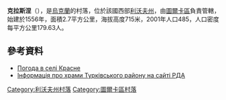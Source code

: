 {{coord|48|56|38|N|23|9|50|E|scale:100000|display=title}}

'''克拉斯涅'''（{{lang-uk|Красне}}），是[[烏克蘭|烏克蘭]]的村落，位於該國西部[[利沃夫州|利沃夫州]]，由[[圖爾卡區|圖爾卡區]]負責管轄，始建於1556年，面積2.7平方公里，海拔高度715米，2001年人口485，人口密度每平方公里179.63人。

==參考資料==
* [http://weather.in.ua/ua/l'vovskaja/12008 Погода в селі Красне]{{Wayback|url=http://weather.in.ua/ua/l%27vovskaja/12008 |date=20111221160354 }}
* [http://turka-rda.gov.ua/turkivschyna-turystychna/1284-2/ Інформація про храми Турківського району на сайті РДА]{{Wayback|url=http://turka-rda.gov.ua/turkivschyna-turystychna/1284-2/ |date=20161006031122 }}

{{DEFAULTSORT:Красне}}
[[Category:利沃夫州村落|Category:利沃夫州村落]]
[[Category:圖爾卡區村落|Category:圖爾卡區村落]]


{{Lviv-geo-stub}}